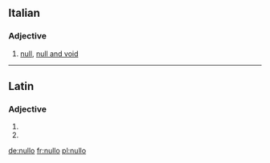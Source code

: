 ==Italian==

===Adjective===
{{it-adj|null}}

# [[null]], [[null and void]]

----

==Latin==

===Adjective===
{{la-adj-form|nūllō}}

# {{inflection of|nullus|nūllus|abl|m|s|lang=la}}
# {{inflection of|nullus|nūllus|abl|n|s|lang=la}}

[[de:nullo]]
[[fr:nullo]]
[[pl:nullo]]